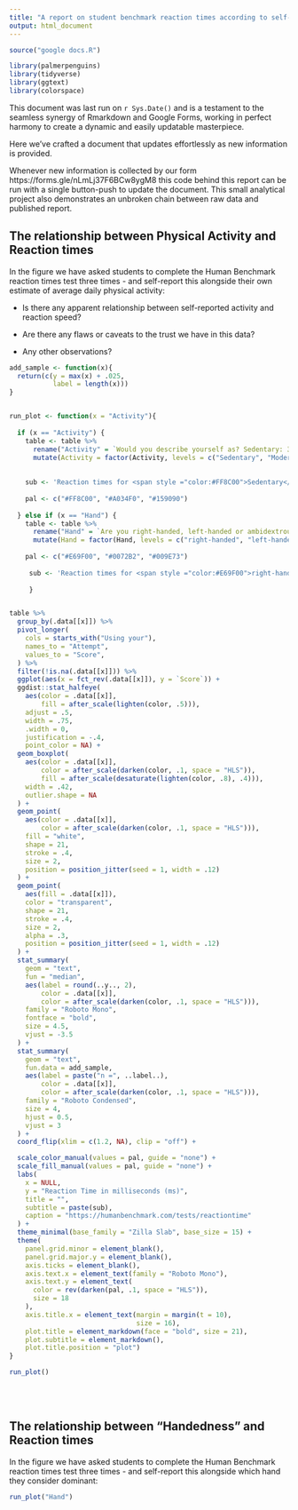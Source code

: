 ```yaml
---
title: "A report on student benchmark reaction times according to self-reported physical activity"
output: html_document
---
```




```r

source("google docs.R")

library(palmerpenguins)
library(tidyverse)
library(ggtext)
library(colorspace)
```


This document was last run on `r Sys.Date()` and is a testament to the seamless synergy of Rmarkdown and Google Forms, working in perfect harmony to create a dynamic and easily updatable masterpiece. 

Here we've crafted a document that updates effortlessly as new information is provided. 

Whenever new information is collected by our form https://forms.gle/nLmLj37F6BCw8ygM8 this code behind this report can be run with a single button-push to update the document. This small analytical project also demonstrates an unbroken chain between raw data and published report. 

## The relationship between Physical Activity and Reaction times

In the figure we have asked students to complete the Human Benchmark reaction times test three times - and self-report this alongside their own estimate of average daily physical activity: 

- Is there any apparent relationship between self-reported activity and reaction speed?

- Are there any flaws or caveats to the trust we have in this data?

- Any other observations?

```r


add_sample <- function(x){
  return(c(y = max(x) + .025,
           label = length(x)))
}


run_plot <- function(x = "Activity"){
  
  if (x == "Activity") {
    table <- table %>%
      rename("Activity" = `Would you describe yourself as? Sedentary: 30 minutes of physical activity a day. Moderately active: You average 30 to 60 minutes of physical activity a day. Very active: You average more than 60 minutes of physical activity`) %>%
      mutate(Activity = factor(Activity, levels = c("Sedentary", "Moderately Active", "Very active")))
    
    
    sub <- 'Reaction times for <span style ="color:#FF8C00">Sedentary</span>, <span style = "color:#A034F0">Moderately Active</span> and <span style = "color:#159090">Very active</span> students'
    
    pal <- c("#FF8C00", "#A034F0", "#159090")
    
  } else if (x == "Hand") {
    table <- table %>%
      rename("Hand" = `Are you right-handed, left-handed or ambidextrous`) %>%
      mutate(Hand = factor(Hand, levels = c("right-handed", "left-handed", "ambidextrous")))
    
    pal <- c("#E69F00", "#0072B2", "#009E73")
    
     sub <- 'Reaction times for <span style ="color:#E69F00">right-handed</span>, <span style = "color:#0072B2">left-handed</span> and <span style = "color:#009E73">ambidextrous</span> students'
  
     }


table %>%
  group_by(.data[[x]]) %>%
  pivot_longer(
    cols = starts_with("Using your"),
    names_to = "Attempt",
    values_to = "Score",
  ) %>%
  filter(!is.na(.data[[x]])) %>%
  ggplot(aes(x = fct_rev(.data[[x]]), y = `Score`)) +
  ggdist::stat_halfeye(
    aes(color = .data[[x]],
        fill = after_scale(lighten(color, .5))),
    adjust = .5,
    width = .75,
    .width = 0,
    justification = -.4,
    point_color = NA) +
  geom_boxplot(
    aes(color = .data[[x]],
        color = after_scale(darken(color, .1, space = "HLS")),
        fill = after_scale(desaturate(lighten(color, .8), .4))),
    width = .42,
    outlier.shape = NA
  ) +
  geom_point(
    aes(color = .data[[x]],
        color = after_scale(darken(color, .1, space = "HLS"))),
    fill = "white",
    shape = 21,
    stroke = .4,
    size = 2,
    position = position_jitter(seed = 1, width = .12)
  ) +
  geom_point(
    aes(fill = .data[[x]]),
    color = "transparent",
    shape = 21,
    stroke = .4,
    size = 2,
    alpha = .3,
    position = position_jitter(seed = 1, width = .12)
  ) +
  stat_summary(
    geom = "text",
    fun = "median",
    aes(label = round(..y.., 2),
        color = .data[[x]],
        color = after_scale(darken(color, .1, space = "HLS"))),
    family = "Roboto Mono",
    fontface = "bold",
    size = 4.5,
    vjust = -3.5
  ) +
  stat_summary(
    geom = "text",
    fun.data = add_sample,
    aes(label = paste("n =", ..label..),
        color = .data[[x]],
        color = after_scale(darken(color, .1, space = "HLS"))),
    family = "Roboto Condensed",
    size = 4,
    hjust = 0.5,
    vjust = 3
  ) +
  coord_flip(xlim = c(1.2, NA), clip = "off") +

  scale_color_manual(values = pal, guide = "none") +
  scale_fill_manual(values = pal, guide = "none") +
  labs(
    x = NULL,
    y = "Reaction Time in milliseconds (ms)",
    title = "",
    subtitle = paste(sub),
    caption = "https://humanbenchmark.com/tests/reactiontime"
  ) +
  theme_minimal(base_family = "Zilla Slab", base_size = 15) +
  theme(
    panel.grid.minor = element_blank(),
    panel.grid.major.y = element_blank(),
    axis.ticks = element_blank(),
    axis.text.x = element_text(family = "Roboto Mono"),
    axis.text.y = element_text(
      color = rev(darken(pal, .1, space = "HLS")),
      size = 18
    ),
    axis.title.x = element_text(margin = margin(t = 10),
                                size = 16),
    plot.title = element_markdown(face = "bold", size = 21),
    plot.subtitle = element_markdown(),
    plot.title.position = "plot")
}

run_plot()

```

<br>
<br>

## The relationship between "Handedness" and Reaction times

In the figure we have asked students to complete the Human Benchmark reaction times test three times - and self-report this alongside which hand they consider dominant: 


```r

run_plot("Hand")

```
